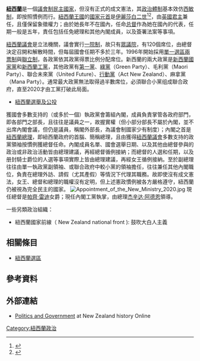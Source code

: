 {{NoteTA
|1 = zh-cn:新西兰; zh-hk:紐西蘭; zh-tw:紐西蘭;
|2=zh-hk:英皇; zh-tw:英王;
}}
'''[[紐西蘭|紐西蘭]]'''是一個[[議會制|議會制]][[民主國家|民主國家]]，但沒有正式的成文憲法，其[[政治體制|政治體制]]基本效仿[[西敏制|西敏制]]，即按照慣例而行。[[紐西蘭王國|紐西蘭王國]]的[[國家元首|國家元首]]是[[伊麗莎白二世|伊麗莎白二世]]<ref name=Buck1>{{cite web| url=http://www.royal.gov.uk/MonarchAndCommonwealth/NewZealand/NewZealand.aspx| last=The Royal Household| title=The Queen and the Commonwealth > Queen and New Zealand| publisher=Queen's Printer| accessdate=31 December 2009| archive-date=2019-04-02| archive-url=https://web.archive.org/web/20190402150615/http://www.royal.gov.uk/MonarchAndCommonwealth/NewZealand/NewZealand.aspx| dead-url=no}}</ref><ref name=EIIR2.1>{{Citation| last=Elizabeth II| author-link=Elizabeth II of the United Kingdom| publication-date=13 December 1986| title=Constitution Act, 1986| series=2.1| publication-place=Wellington| publisher=Queen's Printer for New Zealand| url=http://www.legislation.govt.nz/act/public/1986/0114/latest/whole.html#dlm94204| accessdate=30 December 2009| ref=CITEREF_Elizabeth_II_1986| archive-date=2016-12-23| archive-url=https://web.archive.org/web/20161223071437/http://www.legislation.govt.nz/act/public/1986/0114/latest/whole.html#dlm94204| dead-url=no}}</ref>，由[[英國君主|英國君主]]兼任，且僅保留象徵權力；由於她長年不在國內，任命[[紐西蘭總督|总督]]作為她在國內的代表，任期一般是五年，責任包括任免總理和其他內閣成員，以及簽署法案等事項。

[[紐西蘭議會|紐西蘭議會]]是立法機關，議會實行[[一院制|一院制]]，故只有[[新西蘭眾議院|眾議院]]，有120個席位，由總督決定召開和解散時間，但每屆國會任期不多於三年。1996年開始採用[[單一選區兩票制|單一選區兩票制]]與[[聯立制|聯立制]]，各政黨依其政黨得票比例分配席位。新西蘭的兩大政黨是[[新西蘭國家黨|新西蘭國家黨]]和[[新西蘭工黨|新西蘭工黨]]，其他政黨有[[紐西蘭第一黨|第一黨]]、[[紐西蘭綠黨|綠黨]]（Green Party）、毛利黨（Maori Party）、聯合未來黨（United Future）、[[行動紐西蘭|行動黨]]（Act New Zealand）、麻拿黨（Mana Party）。通常最大政黨無法取得過半數席位，必須聯合小黨组成聯合政府，直至2020才由工黨打破此局面。

*[[Template:新西蘭選舉|紐西蘭選舉及公投]]

獲國會多數支持的（或多於一個）執政黨會籌組內閣，成員負責掌管各政府部門，即各部門之部長，且往往是議員之一，故握實權（但小部分部長不屬於內閣，並不出席內閣會議，但仍是議員，稱閣外部長，為議會制國家少有制度）；內閣之首是[[紐西蘭總理|紐西蘭總理]]，即紐西蘭政府的首腦、簡稱總理，且由獲得[[紐西蘭議會|紐西蘭議會]]多數支持的政黨領袖按慣例獲總督任命。內閣成員名單、國會選舉日期、以及其他由總督參與的政治或非政治活動皆由總理建議，再經總督循例接納；而總督的人選和任期，以及册封騎士爵位的人選等事項實際上皆由總理建議，再經女王循例接納。至於副總理往往由單一執政黨副領袖、或聯合政府中較小黨的領袖擔任，往往兼任其他內閣職位，負責在總理外訪、請假（尤其產假）等情況下代理其職務。故即使沒有成文憲法，女王、總督和總理的職權沒有定明，但上述憲政慣例被各方嚴格遵守，紐西蘭仍被視為完全民主的國家。
[[File:Appointment_of_the_New_Ministry_2020.jpg|thumb]] 
現任總督是[[帕齊·雷迪|帕齊·雷迪]]女爵；現任內閣工黨執掌，由總理[[杰辛达·阿德恩|杰辛达·阿德恩]]領導。

一些另類政治組織：
* 紐西蘭國家前線（ New Zealand national front ): 鼓吹大白人主義

==相關條目==
*[[紐西蘭選區|紐西蘭選區]]

==參考資料==
{{Reflist|30em}}
==外部連結==
*[http://www.nzhistory.net.nz/politics-and-government Politics and Government] at New Zealand history Online
[[Category:紐西蘭政治|Category:紐西蘭政治]]